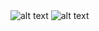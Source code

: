 

<Row>
  <Column colLg={4} colMd={4} noGutterSm>
    <HomepageTile
      ratio="1:1" 
      hoverDark
      transparentImage="images/tooltip-components.svg"
      subtitle="Components"
      title="Carbon X next"
      actionIcon="resources"
      link="https://www.ibm.com/standards/web/design-kit/"
      target="_blank"
    />
    <HomepageTile
      ratio="1:1" 
      theme="dark"
      subtitle="Design Kit"
      title="Explore & Create"
      actionIcon="resources"
      identityIcon="images/SketchIcon.svg"
      link="https://www.ibm.com/standards/web/design-kit/"
      target="_blank"
    />
  </Column>
  <Column colLg={4} colMd={4} noGutterSm>
    <HomepageTile
      ratio="1:1" 
      theme="dark"
      subtitle="Elements"
      title="2x Grid"
      actionIcon="article"
      transparentImage="images/grid-temp.png"
      link="https://www.ibm.com/standards/web/design-kit/"
      target="_blank"
    />
    <HomepageTile
      ratio="1:1" 
      theme="dark"
      subtitle="GitHub repo"
      title="Design & development"
      actionIcon="resources"
      identityIcon="images/GitHubIcon.svg"
      link="https://www.ibm.com/standards/web/design-kit/"
      target="_blank"
    />
  </Column>
  <Column colLg={4} colMd={4} noGutterSm>
    <HomepageTile
      ratio="1:2" 
      theme="dark"
      hoverDark
      backgroundColor="#8a3ffc" // if omitted, defaults to #282828
      transparentImage="images/three-icons-stacked.svg"
      subtitle="Icons"
      title="Icon usage"
      actionIcon="article"
      link="https://www.ibm.com/standards/web/design-kit/"
      target="_blank"
    />
  </Column>
  <Column colLg={4} colMd={4} noGutterSm>
    <HomepageTile
      ratio="2:1" 
      theme="dark"
      subtitle="Elements"
      title="Color in UI"
      actionIcon=""
      link="https://www.ibm.com/standards/web/design-kit/"
      target="_blank"
    />
    <HomepageTile
      ratio="1:1" 
      marginTop="50%"
      theme="dark"
      hoverDark
      contentOnHover
      image="images/blue1.jpg"
      subtitle="Elements"
      title="Color Palette"
      actionIcon="article"
      link="https://www.ibm.com/standards/web/design-kit/"
      target="_blank"
    />
  </Column>
  <Column colLg={8} noGutterSm>
    <HomepageTile
      ratio="1:1" 
      theme="dark"
      hoverDark
      image="/images/landing-color-grid.svg"
      subtitle="Elements"
      title="Color Palette"
      actionIcon="article"
      link="https://www.ibm.com/standards/web/design-kit/"
      target="_blank"
    />
  </Column>
  <Column colLg={4} colMd={4} noGutterSm>
 <HomepageTile
            ratio="1:1" 
            theme="dark"
            backgroundColor="rgb(6, 31, 128)" // if omitted, defaults to #282828
            transparentImage="images/type-scales.svg"
            actionIcon="no-icon"
            link="https://www.ibm.com/standards/web/design-kit/"
            target="_blank"
          />
  </Column>
  <Column colLg={4} colMd={4} noGutterSm>
<HomepageTile
            ratio="1:1" 
            theme="dark"
            subtitle="Elements"
            title="Type Specs"
            actionIcon="article"
            link="https://www.ibm.com/standards/web/design-kit/"
            target="_blank"
          />
  </Column>
</Row>
<Row>
  <Column colLg={4} colMd={4} noGutterSm>
    <HomepageTile
        ratio="1:1" 
        theme="dark"
        image="images/landing-plex-animation.gif"
        actionIcon="no-icon"
        link="https://www.ibm.com/standards/web/design-kit/"
        target="_blank"
    />
    <HomepageTile
        ratio="2:1" 
        theme="dark"
        subtitle="Elements"
        title="Typeface"
        actionIcon="article"
        link="https://www.ibm.com/standards/web/design-kit/"
        target="_blank"
    />
  </Column>
  <Column colLg={8} noGutterLg>
  <HomepageTile
    ratio="1:1"
    image="images/product-gallery.jpg"
    actionIcon="no-icon">
    <HomepageTile
        ratio="4:1" 
        theme="dark"
        subtitle="Photography"
        title="IBM Services"
        actionIcon="article"
        link="https://www.ibm.com/standards/web/design-kit/"
        target="_blank"
    />
    </HomepageTile>
  </Column>
</Row>
<Row>
  <Column colLg={12} noGutterLg>
  <HomepageTile
    ratio="16:9"
    image="images/landing-photography-gallery-2.jpg"
    actionIcon="no-icon">
    <Carousel id="c1" count="1 2" nav={false} fade={true} autoplay>
        <img
        src="images/landing-photography-gallery-1-mobile.jpg"
        alt="alt text"
        />
        <img
        src="images/landing-photography-gallery-2.jpg"
        alt="alt text"
        />
    </Carousel>
    <HomepageTile
        ratio="6:1" 
        theme="dark"
        subtitle="Elements"
        title="Photography"
        actionIcon="article"
        link="https://www.ibm.com/standards/web/design-kit/"
        target="_blank"
    />
    </HomepageTile>
  </Column>
</Row>
<Row>
  <Column colLg={8} noGutterLg>
   <HomepageTile
    ratio="1:1"
    image="images/landing-gallery-watson-duo-phone.jpg"
    actionIcon="no-icon">
    <HomepageTile
        ratio="4:1" 
        theme="dark"
        subtitle="Case Study"
        title="Coming soon"
        actionIcon=""
        link="https://www.ibm.com/standards/web/design-kit/"
        target="_blank"
    />
    </HomepageTile>
  </Column>
  <Column colLg={4} colMd={4} noGutterSm>
   <HomepageTile
    ratio="1:1" 
    theme="dark"
    subtitle="Philosophy"
    title="Principles"
    actionIcon="article"
    link="https://www.ibm.com/standards/web/design-kit/"
    target="_blank"
    />
  </Column>
  <Column colLg={4} colMd={4} noGutterSm>
   <HomepageTile
    ratio="1:1" 
    theme="dark"
    hoverDark
    backgroundColor="#8a3ffc"
    image="images/landing-illustration-ibm-rand-logo.svg"
    actionIcon="no-icon"
    link="https://www.ibm.com/standards/web/design-kit/"
    target="_blank"
    />
  </Column>
  <Column colLg={4} colMd={4} noGutterSm>
   <HomepageTile
    ratio="1:1" 
    theme="dark"
    subtitle="Philosophy"
    title="Start smart"
    transparentImage="images/big-arrow.svg"
    actionIcon="no-icon"
    link="https://www.ibm.com/standards/web/design-kit/"
    target="_blank"
    />
  </Column>
</Row>
